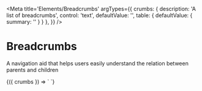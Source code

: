 
<Meta
  title='Elements/Breadcrumbs'
  argTypes={{
    crumbs: {
      description: 'A list of breadcrumbs',
      control: 'text',
      defaultValue: '',
      table: { defaultValue: { summary: '' } }
    },
  }}
/>

# Breadcrumbs

A navigation aid that helps users easily understand the relation between parents and children

<Canvas>
  <Story
    name='Breadcrumbs'
    args={{
      crumbs: 'Crumb 1, Crumb 2',
    }}
  >
    {({ crumbs }) => `
      <v-breadcrumbs
        crumbs="${crumbs}"
      />
    `}
  </Story>
</Canvas>